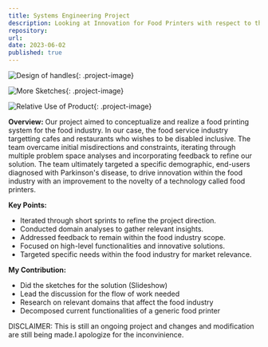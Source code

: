 ```yaml
---
title: Systems Engineering Project
description: Looking at Innovation for Food Printers with respect to the Food Industry
repository: 
url: 
date: 2023-06-02
published: true
---
```


<style>
  .project-image {
    max-width: 100%;
    height: auto;
    display: block;
    margin: 0 auto;
    margin-bottom: 20px; /* Add some space between images */
  }
</style>

![Design of handles](/public/images/Sketch1.jpeg){: .project-image}

![More Sketches](/public/images/Sketch2.jpeg){: .project-image}

![Relative Use of Product](/public/images/Sketch3.jpeg){: .project-image} <br>

**Overview:**
Our project aimed to conceptualize and realize a food printing system for the food industry.
In our case, the food service industry targetting cafes and restaurants who wishes to be disabled inclusive.
The team overcame initial misdirections and constraints, iterating through multiple problem space analyses and incorporating feedback to refine our solution. 
The team ultimately targeted a specific demographic, end-users diagnosed with Parkinson's disease, to drive innovation within the food industry with an improvement to the novelty of a technology called food printers.

**Key Points:**
- Iterated through short sprints to refine the project direction.
- Conducted domain analyses to gather relevant insights.
- Addressed feedback to remain within the food industry scope.
- Focused on high-level functionalities and innovative solutions.
- Targeted specific needs within the food industry for market relevance.

**My Contribution:**
- Did the sketches for the solution (Slideshow)
- Lead the discussion for the flow of work needed
- Research on relevant domains that affect the food industry
- Decomposed current functionalities of a generic food printer


DISCLAIMER: This is still an ongoing project and changes and modification are still being made.I apologize for the inconvinience.
